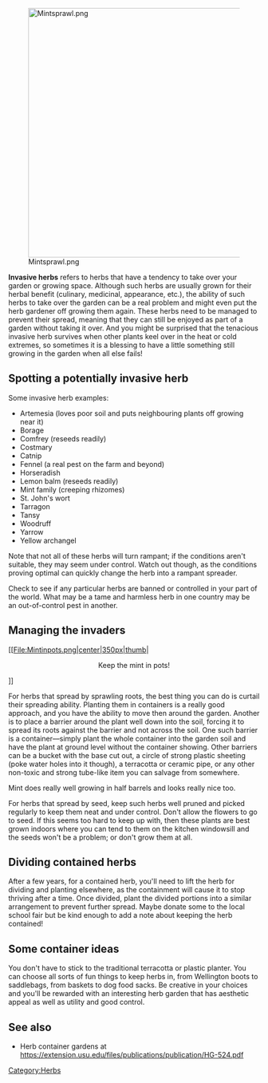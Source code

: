 [[File:Mintsprawl.png|center|500px]]

'''Invasive herbs''' refers to herbs that have a tendency to take over your garden or growing space. Although such herbs are usually grown for their herbal benefit (culinary, medicinal, appearance, etc.), the ability of such herbs to take over the garden can be a real problem and might even put the herb gardener off growing them again. These herbs need to be managed to prevent their spread, meaning that they can still be enjoyed as part of a garden without taking it over. And you might be surprised that the tenacious invasive herb survives when other plants keel over in the heat or cold extremes, so sometimes it is a blessing to have a little something still growing in the garden when all else fails!

== Spotting a potentially invasive herb ==

Some invasive herb examples:

*Artemesia (loves poor soil and puts neighbouring plants off growing near it)
*Borage
*Comfrey (reseeds readily)
*Costmary
*Catnip
*Fennel (a real pest on the farm and beyond)
*Horseradish
*Lemon balm (reseeds readily)
*Mint family (creeping rhizomes)
*St. John's wort
*Tarragon
*Tansy
*Woodruff
*Yarrow
*Yellow archangel

Note that not all of these herbs will turn rampant; if the conditions aren't suitable, they may seem under control. Watch out though, as the conditions proving optimal can quickly change the herb into a rampant spreader.

Check to see if any particular herbs are banned or controlled in your part of the world. What may be a tame and harmless herb in one country may be an out-of-control pest in another.

== Managing the invaders ==

[[File:Mintinpots.png|center|350px|thumb|<center>Keep the mint in pots!</center>]]

For herbs that spread by sprawling roots, the best thing you can do is curtail their spreading ability. Planting them in containers is a really good approach, and you have the ability to move then around the garden. Another is to place a barrier around the plant well down into the soil, forcing it to spread its roots against the barrier and not across the soil. One such barrier is a container––simply plant the whole container into the garden soil and have the plant at ground level without the container showing. Other barriers can be a bucket with the base cut out, a circle of strong plastic sheeting (poke water holes into it though), a terracotta or ceramic pipe, or any other non-toxic and strong tube-like item you can salvage from somewhere.

Mint does really well growing in half barrels and looks really nice too.

For herbs that spread by seed, keep such herbs well pruned and picked regularly to keep them neat and under control. Don't allow the flowers to go to seed. If this seems too hard to keep up with, then these plants are best grown indoors where you can tend to them on the kitchen windowsill and the seeds won't be a problem; or don't grow them at all.

== Dividing contained herbs ==

After a few years, for a contained herb, you'll need to lift the herb for dividing and planting elsewhere, as the containment will cause it to stop thriving after a time. Once divided, plant the divided portions into a similar arrangement to prevent further spread. Maybe donate some to the local school fair but be kind enough to add a note about keeping the herb contained!

== Some container ideas ==

You don't have to stick to the traditional terracotta or plastic planter. You can choose all sorts of fun things to keep herbs in, from Wellington boots to saddlebags, from baskets to dog food sacks. Be creative in your choices and you'll be rewarded with an interesting herb garden that has aesthetic appeal as well as utility and good control.

== See also ==

*Herb container gardens at https://extension.usu.edu/files/publications/publication/HG-524.pdf


[[Category:Herbs]]